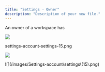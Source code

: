 ```yaml
---
title: "Settings - Owner"
description: "Description of your new file."
---
```


An owner of a workspace has&#x20;

![](/Settings-accountsettings\(14\).png)

settings-account-settings-15.png

![](/images/settings-account-settings-15.png)

![](/images/Settings-account\settings\\(15\).png)
